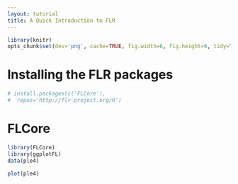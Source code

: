 ```yaml
---
layout: tutorial
title: A Quick Introduction to FLR
---
```


```r
library(knitr)
opts_chunk$set(dev='png', cache=TRUE, fig.width=6, fig.height=6, tidy=TRUE, results='markup')
```

# Installing the FLR packages



```r
# install.packages(c('FLCore'),
#  repos='http://flr-project.org/R')
```


# FLCore


```r
library(FLCore)
library(ggplotFL)
data(ple4)
```

```r
plot(ple4)
```
